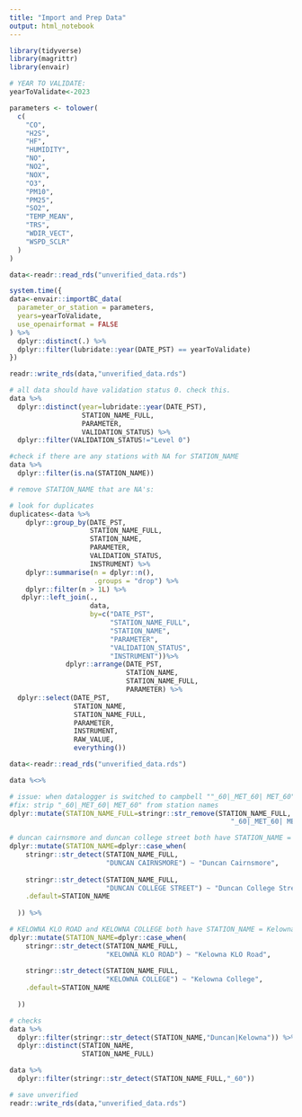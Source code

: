 ```yaml
---
title: "Import and Prep Data"
output: html_notebook
---
```


```r
library(tidyverse)
library(magrittr)
library(envair)
```

```r

# YEAR TO VALIDATE:
yearToValidate<-2023

parameters <- tolower(
  c(
    "CO",
    "H2S",
    "HF",
    "HUMIDITY",
    "NO",
    "NO2",
    "NOX",
    "O3",
    "PM10",
    "PM25",
    "SO2",
    "TEMP_MEAN",
    "TRS",
    "WDIR_VECT",
    "WSPD_SCLR"
  )
)

```

```r

data<-readr::read_rds("unverified_data.rds")

system.time({
data<-envair::importBC_data(
  parameter_or_station = parameters,
  years=yearToValidate,
  use_openairformat = FALSE
) %>%
  dplyr::distinct(.) %>%
  dplyr::filter(lubridate::year(DATE_PST) == yearToValidate)
})

readr::write_rds(data,"unverified_data.rds")

```

```r

# all data should have validation status 0. check this.
data %>%
  dplyr::distinct(year=lubridate::year(DATE_PST),
                  STATION_NAME_FULL,
                  PARAMETER,
                  VALIDATION_STATUS) %>% 
  dplyr::filter(VALIDATION_STATUS!="Level 0")

```

```r
#check if there are any stations with NA for STATION_NAME
data %>% 
  dplyr::filter(is.na(STATION_NAME))

# remove STATION_NAME that are NA's:

```

```r
# look for duplicates
duplicates<-data %>%
    dplyr::group_by(DATE_PST, 
                    STATION_NAME_FULL,
                    STATION_NAME,
                    PARAMETER, 
                    VALIDATION_STATUS,
                    INSTRUMENT) %>%
    dplyr::summarise(n = dplyr::n(), 
                     .groups = "drop") %>%
    dplyr::filter(n > 1L) %>%
   dplyr::left_join(.,
                    data,
                    by=c("DATE_PST",
                         "STATION_NAME_FULL",
                         "STATION_NAME",
                         "PARAMETER",
                         "VALIDATION_STATUS",
                         "INSTRUMENT"))%>%
              dplyr::arrange(DATE_PST,
                             STATION_NAME,
                             STATION_NAME_FULL,
                             PARAMETER) %>%
  dplyr::select(DATE_PST,
                STATION_NAME,
                STATION_NAME_FULL,
                PARAMETER,
                INSTRUMENT,
                RAW_VALUE,
                everything())

```

```r
data<-readr::read_rds("unverified_data.rds")

data %<>%

# issue: when datalogger is switched to campbell ""_60|_MET_60| MET_60" is appended to STATION_NAME_FULL. we want same id's for same station
#fix: strip "_60|_MET_60| MET_60" from station names
dplyr::mutate(STATION_NAME_FULL=stringr::str_remove(STATION_NAME_FULL,
                                                       "_60|_MET_60| MET_60")) %>%

# duncan cairnsmore and duncan college street both have STATION_NAME = Duncan -> they need unique id's
dplyr::mutate(STATION_NAME=dplyr::case_when(
    stringr::str_detect(STATION_NAME_FULL,
                        "DUNCAN CAIRNSMORE") ~ "Duncan Cairnsmore",
    
    stringr::str_detect(STATION_NAME_FULL,
                        "DUNCAN COLLEGE STREET") ~ "Duncan College Street",
    .default=STATION_NAME
    
  )) %>%

# KELOWNA KLO ROAD and KELOWNA COLLEGE both have STATION_NAME = Kelowna -> they need unique id's
dplyr::mutate(STATION_NAME=dplyr::case_when(
    stringr::str_detect(STATION_NAME_FULL,
                        "KELOWNA KLO ROAD") ~ "Kelowna KLO Road",
    
    stringr::str_detect(STATION_NAME_FULL,
                        "KELOWNA COLLEGE") ~ "Kelowna College",
    .default=STATION_NAME
    
  )) 

# checks
data %>%
  dplyr::filter(stringr::str_detect(STATION_NAME,"Duncan|Kelowna")) %>%
  dplyr::distinct(STATION_NAME,
                  STATION_NAME_FULL)

data %>%
  dplyr::filter(stringr::str_detect(STATION_NAME_FULL,"_60"))

# save unverified
readr::write_rds(data,"unverified_data.rds")
```


